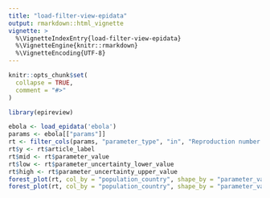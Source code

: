 ```yaml
---
title: "load-filter-view-epidata"
output: rmarkdown::html_vignette
vignette: >
  %\VignetteIndexEntry{load-filter-view-epidata}
  %\VignetteEngine{knitr::rmarkdown}
  %\VignetteEncoding{UTF-8}
---
```


```r
knitr::opts_chunk$set(
  collapse = TRUE,
  comment = "#>"
)
```

```r
library(epireview)
```

```r
ebola <- load_epidata('ebola')
params <- ebola[["params"]]
rt <- filter_cols(params, "parameter_type", "in", "Reproduction number (Effective, Re)")
rt$y <- rt$article_label
rt$mid <- rt$parameter_value 
rt$low <- rt$parameter_uncertainty_lower_value
rt$high <- rt$parameter_uncertainty_upper_value
forest_plot(rt, col_by = "population_country", shape_by = "parameter_value_type")
forest_plot(rt, col_by = "population_country", shape_by = "parameter_value_type", facet_by = "population_country")
```
